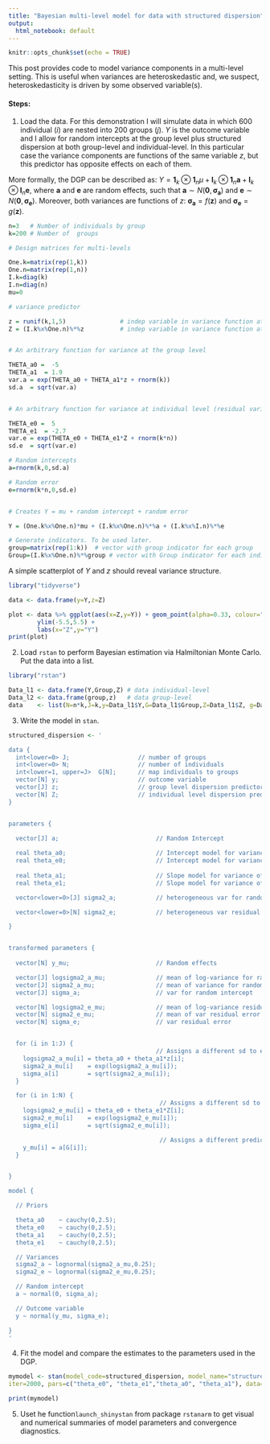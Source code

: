 ```yaml
---
title: "Bayesian multi-level model for data with structured dispersion"
output:
  html_notebook: default
---
```


```r
knitr::opts_chunk$set(echo = TRUE)
```


This post provides code to model variance components in a multi-level setting. This is useful when variances are heteroskedastic and, we suspect, heteroskedasticity is driven by some observed variable(s).

#### Steps: 

1. Load the data. For this demonstration I will simulate data in which 600 individual ($i$) are nested into 200 groups ($j$). $Y$ is the outcome variable and I allow for random intercepts at the group level plus structured dispersion at both group-level and individual-level. In this particular case the variance components are functions of the same variable $z$, but this predictor has opposite effects on each of them.

More formally, the DGP can be described as: $Y = \mathbf{1}_{k} \otimes \mathbf{1}_{n}\mu + \mathbf{I}_{k} \otimes \mathbf{1}_{n} \mathbf{a} + \mathbf{I}_{k} \otimes \mathbf{I}_{n} \mathbf{e}$, where $\mathbf{a}$ and $\mathbf{e}$ are random effects, such that $\mathbf{a} \sim N(\mathbf{0}, \mathbf{\sigma_{a}})$ and $\mathbf{e} \sim N(\mathbf{0}, \mathbf{\sigma_{e}})$. Moreover, both variances are functions of $z$: $\mathbf{\sigma_{a}}=f(\mathbf{z})$ and $\mathbf{\sigma_{e}}=g(\mathbf{z})$.


```r

n=3   # Number of individuals by group
k=200 # Number of  groups

# Design matrices for multi-levels

One.k=matrix(rep(1,k))
One.n=matrix(rep(1,n))
I.k=diag(k)
I.n=diag(n)
mu=0

# variance predictor 

z = runif(k,1,5)               # indep variable in variance function at group level
Z = (I.k%x%One.n)%*%z          # indep variable in variance function at individual level 


# An arbitrary function for variance at the group level

THETA_a0 =  -5
THETA_a1  = 1.9
var.a = exp(THETA_a0 + THETA_a1*z + rnorm(k))
sd.a  = sqrt(var.a)


# An arbitrary function for variance at individual level (residual variance)

THETA_e0 =  5
THETA_e1  = -2.7
var.e = exp(THETA_e0 + THETA_e1*Z + rnorm(k*n))
sd.e  = sqrt(var.e)

# Random intercepts
a=rnorm(k,0,sd.a)

# Random error 
e=rnorm(k*n,0,sd.e) 


# Creates Y = mu + random intercept + random error

Y = (One.k%x%One.n)*mu + (I.k%x%One.n)%*%a + (I.k%x%I.n)%*%e   

# Generate indicators. To be used later. 
group=matrix(rep(1:k))  # vector with group indicator for each group
Group=(I.k%x%One.n)%*%group # vector with Group indicator for each individual
```


A simple scatterplot of $Y$ and $z$ should reveal variance structure. 


```r
library("tidyverse")

data <- data.frame(y=Y,z=Z)

plot <- data %>% ggplot(aes(x=Z,y=Y)) + geom_point(alpha=0.33, colour="blue") + 
		ylim(-5.5,5.5) + 
		labs(x="Z",y="Y")
print(plot)
```


2. Load ```rstan``` to perform Bayesian estimation via Halmiltonian Monte Carlo. Put the data into a list.


```r

library("rstan")

Data_l1 <- data.frame(Y,Group,Z) # data individual-level
Data_l2 <- data.frame(group,z)   # data group-level 
data    <- list(N=n*k,J=k,y=Data_l1$Y,G=Data_l1$Group,Z=Data_l1$Z, g=Data_l2$group,z=Data_l2$z)

```


3. Write the model in ```stan```.

```r

structured_dispersion <- '

data {
  int<lower=0> J;                   // number of groups 
  int<lower=0> N;                   // number of individuals
  int<lower=1, upper=J>  G[N];      // map individuals to groups
  vector[N] y;                      // outcome variable
  vector[J] z;                      // group level dispersion predictor
  vector[N] Z;                      // individual level dispersion predictor
}


parameters {

  vector[J] a;                           // Random Intercept           
  
  real theta_a0;                         // Intercept model for variance of random intercept
  real theta_e0;                         // Intercept model for variance of residual error
  
  real theta_a1;                         // Slope model for variance of random intercept
  real theta_e1;                         // Slope model for variance of residual error

  vector<lower=0>[J] sigma2_a;           // heterogeneous var for random intercept 

  vector<lower=0>[N] sigma2_e;           // heterogeneous var residual error

}


transformed parameters {
  
  vector[N] y_mu;                        // Random effects

  vector[J] logsigma2_a_mu;              // mean of log-variance for random intercept 
  vector[J] sigma2_a_mu;                 // mean of variance for random intercept 
  vector[J] sigma_a;                     // var for random intercept 

  vector[N] logsigma2_e_mu;              // mean of log-variance residual error
  vector[N] sigma2_e_mu;                 // mean of var residual error
  vector[N] sigma_e;                     // var residual error


  for (i in 1:J) {                       
                                         // Assigns a different sd to each random intercept
    logsigma2_a_mu[i] = theta_a0 + theta_a1*z[i];
    sigma2_a_mu[i]    = exp(logsigma2_a_mu[i]);
    sigma_a[i]        = sqrt(sigma2_a_mu[i]);
  }

  for (i in 1:N) {                    
                                          // Assigns a different sd to each residual error   
    logsigma2_e_mu[i] = theta_e0 + theta_e1*Z[i];
    sigma2_e_mu[i]    = exp(logsigma2_e_mu[i]);
    sigma_e[i]        = sqrt(sigma2_e_mu[i]);

                                          // Assigns a different predicted mean to ech individual depending of group of belonging
    y_mu[i] = a[G[i]];                  
  }


}

model {

  // Priors 

  theta_a0    ~ cauchy(0,2.5);
  theta_e0    ~ cauchy(0,2.5);
  theta_a1    ~ cauchy(0,2.5);
  theta_e1    ~ cauchy(0,2.5);

  // Variances
  sigma2_a ~ lognormal(sigma2_a_mu,0.25);
  sigma2_e ~ lognormal(sigma2_e_mu,0.25);

  // Random intercept 
  a ~ normal(0, sigma_a);

  // Outcome variable
  y ~ normal(y_mu, sigma_e);

}
'

```


4. Fit the model and compare the estimates to the parameters used in the DGP. 

```r
mymodel <- stan(model_code=structured_dispersion, model_name="structured_dispersion", 
iter=2000, pars=c("theta_e0", "theta_e1","theta_a0", "theta_a1"), data=data, chains=3)

```

```r
print(mymodel)
```


5. Uset he function```launch_shinystan``` from package ```rstanarm``` to get visual and numerical summaries of model parameters and convergence diagnostics.






